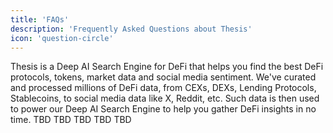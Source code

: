 ```yaml
---
title: 'FAQs'
description: 'Frequently Asked Questions about Thesis'
icon: 'question-circle'
---
```


<AccordionGroup>
  <Accordion title="What is Thesis?">
    Thesis is a Deep AI Search Engine for DeFi that helps you find the best DeFi protocols, tokens, market data and social media sentiment. We've curated and processed millions of DeFi data, from CEXs, DEXs, Lending Protocols, Stablecoins, to social media data like X, Reddit, etc. Such data is then used to power our Deep AI Search Engine to help you gather DeFi insights in no time.
  </Accordion>

  <Accordion title="What's different about Thesis?">
    TBD
  </Accordion>

  <Accordion title="How is Thesis different from LLMs?">
    TBD
  </Accordion>

  <Accordion title="How can Thesis be used in an LLM?">
    TBD
  </Accordion>

  <Accordion title="How does Thesis compare to other search APIs?">
    TBD
  </Accordion>
  <Accordion title="How does Thesis Spaces differ from other AI Agent Frameworks?">
    TBD
  </Accordion>
</AccordionGroup>